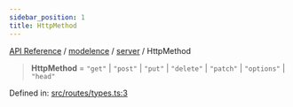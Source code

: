 ```yaml
---
sidebar_position: 1
title: HttpMethod
---
```


[API Reference](/api-reference/modelence/server/type-aliases/../../../index) / [modelence](/api-reference/modelence/server/type-aliases/../../index) / [server](/api-reference/modelence/server/type-aliases/../index) / HttpMethod

> **HttpMethod** = `"get"` \| `"post"` \| `"put"` \| `"delete"` \| `"patch"` \| `"options"` \| `"head"`

Defined in: [src/routes/types.ts:3](https://github.com/modelence/modelence/blob/285b6458bdff3aa05fa533e5422b0b751b9679c3/packages/modelence/src/routes/types.ts#L3)
